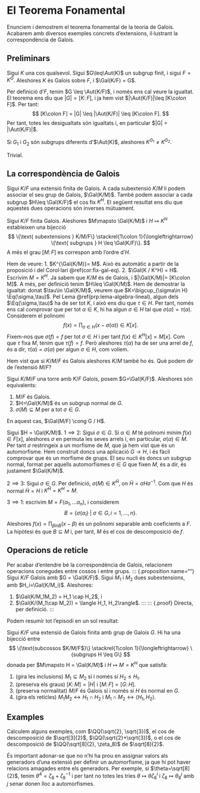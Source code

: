 # El Teorema Fonamental

Enunciem i demostrem el teorema fonamental de la teoria de Galois. Acabarem
amb diversos exemples concrets d'extensions, il·lustrant la correspondència de Galois.

## Preliminars

::: {.proposition}
Sigui $K$ una cos qualsevol. Sigui $G\leq\Aut(K)$ un subgrup finit, i sigui $F=K^G$. Aleshores $K$ és Galois sobre $F$,
i $\Gal(K/F) = G$.
:::
::: {.proof}
Per definició d'$F$, tenim $G \leq \Aut(K/F)$, i només ens cal veure la igualtat. El teorema
ens diu que $|G|=[K\colon F]$, i ja hem vist $|\Aut(K/F)|\leq [K\colon F]$. Per tant:
$$
[K\colon F] = |G| \leq |\Aut(K/F)| \leq [K\colon F].
$$
Per tant, totes les desigualtats són igualtats i, en particular $|G| = |\Aut(K/F)|$.
:::

::: {.corollary}
Si $G_1$ i $G_2$ són subgrups diferents d'$\Aut(K)$, aleshores $K^{G_1} \neq K^{G_2}$.
:::
::: {.proof}
Trivial.
:::

## La correspondència de Galois

Sigui $K/F$ una extensió finita de Galois. A cada subextensió $K/M$ li podem associar el seu
grup de Galois, $\Gal(K/M)$. També podem associar a cada subgrup $H\leq \Gal(K/F)$ el cos fix $K^H$.
El següent resultat ens diu que aquestes dues operacions són inverses mútuament.

::: {.theorem}
Sigui $K/F$ finita Galois. Aleshores $M\mapsto \Gal(K/M)$ i $H\mapsto K^H$ estableixen una bijecció
$$
\{\text{ subextensions } K/M/F\} \stackrel{1\colon 1}{\longleftrightarrow} \{\text{ subgrups } H \leq \Gal(K/F)\}.
$$
A més el grau $[M \colon F]$  es correspon amb l'ordre d'$H$.
:::
::: {.proof}
Hem de veure:
1. $K^{\Gal(K/M)}= M$. Això és automàtic a partir de la proposició i del Corol·lari \@ref(cor:fix-gal-eq).
2. $\Gal(K / K^H) = H$. Escrivim $M=K^H$. Ja sabem que $K/M$ és de Galois, i $|\Gal(K/M)|= [K\colon M]$.
A més, per definició tenim $H\leq \Gal(K/M)$. Hem de demostrar la igualtat: donat $\tau\in \Gal(K/M)$, veurem
que $K=\bigcup_{\sigma\in H} \Eq(\sigma,\tau)$. Pel Lema \@ref(prp:lema-algebra-lineal), algun dels $\Eq(\sigma,\tau)$
ha de ser tot $K$, i això ens diu que $\tau\in H$. Per tant, només ens cal comprovar que per tot $\alpha\in K$,
hi ha algun $\sigma\in H$ tal que $\sigma(\alpha)=\tau(\alpha)$. Considerem el polinomi
$$
f(x) = \prod_{\sigma \in H} (x - \sigma(\alpha)) \in K[x].
$$
Fixem-nos que $\sigma(f)=f$ per tot $\sigma\in H$ i per tant $f(x)\in K^H[x] = M[x]$. Com que $\tau$ fixa $M$,
tenim que $\tau(f)=f$. Però aleshores $\tau(\alpha)$ ha de ser una arrel de $f$, és a dir, $\tau(\alpha)=\sigma(\alpha)$
per algun $\sigma\in H$, com volíem.
:::

Hem vist que si $K/M/F$ és Galois aleshores $K/M$ també ho és. Què podem dir de l'extensió $M/F$?

::: {.proposition}
Sigui $K/M/F$ una torre amb $K/F$ Galois, posem $G=\Gal(K/F)$. Aleshores són equivalents:

1. $M/F$ és Galois.
2. $H=\Gal(K/M)$ és un subgrup normal de $G$.
3. $\sigma(M)\subseteq M$ per a tot $\sigma\in G$.

En aquest cas, $\Gal(M/F) \cong G / H$.
:::

::: {.proof}
Sigui $H = \Gal(K/M)$.
$1 \implies 2$: Sigui $\sigma\in G$. Si $\alpha\in M$ té polinomi mínim $f(x)\in F[x]$, aleshores $\sigma$
en permuta les seves arrels i, en particular, $\sigma(\alpha) \in M$. Per tant $\sigma$ restringeix a un
morfisme de $M$, que ja hem vist que és un automorfisme. Hem construit doncs una aplicació $G\to H$,
i és fàcil comprovar que és un morfisme de grups. El seu nucli és doncs un subgrup normal, format
per aquells automorfismes $\sigma\in G$ que fixen $M$, és a dir, és justament $\Gal(K/M)$.

$2 \implies 3$: Sigui $\sigma \in G$. Per definició, $\sigma(M) \in K^{\tilde H}$, on $\tilde H = \sigma H \sigma^{-1}$.
Com que $H$ és normal $\tilde H=H$ i $K^{\tilde H} = K^H = M$.

$3 \implies 1$: escrivim $M = F(\alpha_1,\ldots \alpha_n)$, i considerem
$$
B = \{\sigma(\alpha_i) ~|~ \sigma \in G, i=1,\ldots,n\}.
$$
Aleshores $f(x)=\prod_{\beta in B} (x-\beta)$ és un polinomi separable amb coeficients
a $F$. La hipòtesi és que $B\subseteq M$ i, per tant, $M$ és el cos de descomposició de $f$.
:::

## Operacions de reticle

Per acabar d'entendre bé la correspondència de Galois, relacionem operacions conegudes entre cossos i entre grups.
::: {.proposition name=""}
Sigui $K/F$ Galois amb $G = \Gal(K/F)$. Sigui $M_1$ i $M_2$ dues subextensions, amb $H_i=\Gal(K/M_i)$. Aleshores:

1. $\Gal(K/M_1M_2) = H_1 \cap H_2$, i
2. $\Gal(K/(M_1\cap M_2)) = \langle H_1, H_2\rangle$.
:::
::: {.proof}
Directa, per definició.
:::


Podem resumir tot l'episodi en un sol resultat:

::: {.theorem name="Teorema fonamental de la teoria de Galois"}
Sigui $K/F$ una extensió de Galois finita amb grup de Galois $G$. Hi ha una bijecció entre
$$
\{\text{subcossos $K/M/F$}\} \stackrel{1\colon 1}{\longleftrightarrow} \{subgrups H \leq G\}
$$
donada per $M\mapsto H = \Gal(K/M)$ i $H\mapsto M = K^H$ que satisfà:

1. (gira les inclusions) $M_1 \subseteq M_2$ si i només si $H_2\leq H_1$.
2. (preserva els graus) $[K\colon M] = |H|$ i $[M \colon F] = [G \colon H]$.
3. (preserva normalitat) $M/F$ és Galois si i només si $H$ és normal en $G$.
4. (gira els reticles) $M_1M_2 \leftrightarrow H_1\cap H_2$ i $M_1\cap M_2 \leftrightarrow \langle H_1, H_2\rangle$.
:::

## Examples

Calculem alguns exemples, com $\QQ(\sqrt{2}, \sqrt{3})$, el cos de descomposició de $\sqrt[3]{2}$, $\QQ(\sqrt{2}+\sqrt{3})$,
o el cos de descomposició de $\QQ(\sqrt[8]{2}, \zeta_8)$ de $\sqrt[8]{2}$.

És important adonar-se que no n'hi ha prou en assignar valors
als generadors d'una extensió per definir un automorfisme, ja que hi pot haver relacions amagades entre els
generadors. Per exemple, si $\theta=\sqrt[8]{2}$, tenim $\theta^4 = \zeta_8 + \zeta_8^{-1}$ i per tant no totes
les tries
$\theta\mapsto \theta\zeta_8^i$ i $\zeta_8\mapsto \theta_8^j$ amb $j$ senar donen lloc a automorfismes.
